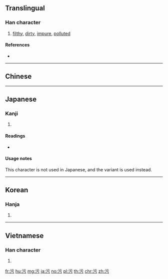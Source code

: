 {{also|汚|汙}}
==Translingual==

===Han character===
{{Han char|rn=85|rad=水|as=03|sn=6|four=31127|canj=EMMS}}

# [[filthy]], [[dirty]], [[impure]], [[polluted]]

====References====
* {{Han ref|kx=0607.051|dkj=17134|hdz=31551.010|uh=6C61|ud=27745|bh=A6C3|bd=42691}}

----
==Chinese==
{{zh-see|汙|v}}

----

==Japanese==

===Kanji===
{{ja-kanji|grade=|rs=水03}}

# {{defn|lang=ja|sort=水03}}

====Readings====
* {{ja-readings|on=[[お]] (o)|kun=[[けがす]] (kegasu), [[けがれる]] (kegareru), [[よごす]] (yogosu), [[きたない]] (kitanai)}}

====Usage notes====
This character is not used in Japanese, and the variant {{ja-l|汚}} is used instead.
----

==Korean==

===Hanja===
{{ko-hanja|hangeul=오|eumhun=|rv=o|mr=o|y=o}}

# {{defn|lang=ko|sort=水03}}

----

==Vietnamese==

===Han character===
{{vi-hantu|[[ô]], [[ố]]|rs=水03}}

# {{defn|lang=vi|sort=水03}}

[[fr:污]]
[[hu:污]]
[[mg:污]]
[[ja:污]]
[[no:污]]
[[pl:污]]
[[th:污]]
[[chr:污]]
[[zh:污]]